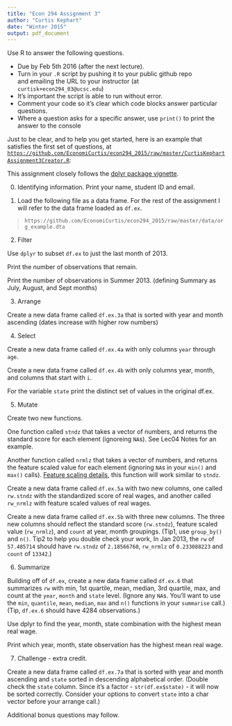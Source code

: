 ```yaml
---
title: "Econ 294 Assignment 3"
author: "Curtis Kephart"
date: "Winter 2015"
output: pdf_document
---
```


Use R to answer the following questions. 

- Due by Feb 5th 2016 (after the next lecture). 
- Turn in your `.R` script by pushing it to your public github repo  
and emailing the URL to your instructor (at `curtisk+econ294_03@ucsc.edu`) 
- It's important the script is able to run without error.
- Comment your code so it's clear which code blocks answer particular questions. 
- Where a question asks for a specific answer, use `print()` to print the answer to the console

Just to be clear, and to help you get started, here is an example that satisfies the first set of questions, at [`https://github.com/EconomiCurtis/econ294_2015/raw/master/CurtisKephartAssignment3Creator.R`](https://github.com/EconomiCurtis/econ294_2015/blob/master/Assignments/CurtisKephartAssignment3Creator.R):

This assignment closely follows the [dplyr package vignette](https://cran.rstudio.com/web/packages/dplyr/vignettes/introduction.html).   


0. Identifying information. Print your name, student ID and email. 

1. Load the following file as a data frame. For the rest of the assignment I will refer to the data frame loaded as `df.ex`.

>`https://github.com/EconomiCurtis/econ294_2015/raw/master/data/org_example.dta`

2. Filter

Use `dplyr` to subset `df.ex` to just the  last month of 2013. 

Print the number of observations that remain.

Print the number of observations in Summer 2013. (defining Summary as July, August, and Sept months)


3. Arrange

Create a new data frame called `df.ex.3a` that is sorted with year and month ascending (dates increase with higher row numbers)

4. Select

Create a new data frame called `df.ex.4a` with only columns `year` through `age`.

Create a new data frame called `df.ex.4b` with only columns year, month, and columns that start with `i`.

For the variable `state` print the distinct set of values in the original df.ex.



5. Mutate

Create two new functions. 

One function called `stndz` that takes a vector of numbers, and returns the standard score for each element (ignoreing `NA`s). See Lec04 Notes for an example. 

Another function called `nrmlz` that takes a vector of numbers, and returns the feature scaled value for each element (ignoring `NA`s in your `min()` and `max()` calls). [Feature scaling details](https://en.wikipedia.org/wiki/Feature_scaling), this function will work similar to `stndz`.

Create a new data frame called `df.ex.5a` with two new columns, one called `rw.stndz` with the standardized score of real wages, and another called `rw_nrmlz` with feature scaled values of real wages. 

Create a new data frame called `df.ex.5b` with three new columns. The three new columns should reflect the standard score (`rw.stndz`), feature scaled value (`rw_nrmlz`), and `count` at year, month groupings. 
(Tip1, use `group_by()` and `n()`. Tip2 to help you double check your work, In Jan 2013, the `rw` of `57.485714` should have `rw.stndz` of `2.18566760`, `rw_nrmlz` of `0.233088223` and `count` of `13342`.)

6. Summarize 

Building off of `df.ex`, create a new data frame called `df.ex.6` that summarizes `rw` with min, 1st quartile, mean, median, 3rd quartile, max, and count at the `year`, `month` and `state` level. (Ignore any `NA`s. You'll want to use the `min`, `quantile`, `mean`, `median`, `max` and `n()` functions in your `summarise` call.) (Tip, `df.ex.6` should have 4284 observations.)

Use dplyr to find the year, month, state combination with the highest mean real wage. 

Print which year, month, state observation has the highest mean real wage. 


7. Challenge - extra credit. 

Create a new data frame called `df.ex.7a` that is sorted with year and month ascending and `state` sorted in descending alphabetical order. (Double check the `state` column. Since it's a factor - `str(df.ex$state)` -  it will now be sorted correctly. Consider your options to convert `state` into a char vector before your arrange call.)

Additional bonus questions may follow. 




